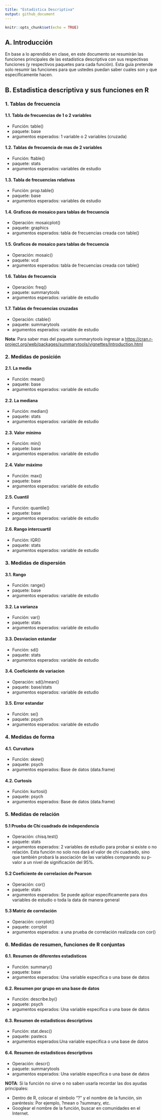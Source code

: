 ```yaml
---
title: "Estadística Descriptiva"
output: github_document
---
```


```r
knitr::opts_chunk$set(echo = TRUE)
```

## A. Introducción

En base a lo aprendido en clase, en este documento se resumirán las funciones principales de las estadística descriptiva con sus respectivas funciones (y respectivos paquetes para cada función). Esta guía pretende solo resumir las funciones para que ustedes puedan saber cuales son y que específicamente hacen. 

## B. Estadistica descriptiva y sus funciones en R

### 1. Tablas de frecuencia
#### 1.1. Tabla de frecuencias de 1 o 2 variables
+ Función: table()
+ paquete: base
+ argumentos esperados: 1 variable o 2 variables (cruzada)

#### 1.2. Tablas de frecuencia de mas de 2 variables
+ Función: ftable()
+ paquete: stats
+ argumentos esperados: variables de estudio

#### 1.3. Tabla de frecuencias relativas
+ Función: prop.table()
+ paquete: base
+ argumentos esperados: variables de estudio

#### 1.4. Graficos de mosaico para tablas de frecuencia
+ Operación: mosaicplot() 
+ paquete: graphics
+ argumentos esperados: tabla de frecuencias creada con table()

#### 1.5. Graficos de mosaico para tablas de frecuencia
+ Operación: mosaic() 
+ paquete: vcd
+ argumentos esperados: tabla de frecuencias creada con table()

#### 1.6. Tablas de frecuencia
+ Operación: freq() 
+ paquete: summarytools
+ argumentos esperados: variable de estudio

#### 1.7. Tablas de frecuencias cruzadas
+ Operación: ctable() 
+ paquete: summarytools
+ argumentos esperados: variable de estudio

**Nota**: Para saber mas del paquete summarytools ingresar a <https://cran.r-project.org/web/packages/summarytools/vignettes/Introduction.html>

### 2. Medidas de posición
#### 2.1. La media
+ Función: mean()
+ paquete: base
+ argumentos esperados: variable de estudio

#### 2.2. La mediana
+ Función: median()
+ paquete: stats
+ argumentos esperados: variable de estudio

#### 2.3. Valor minimo
+ Función: min()
+ paquete: base
+ argumentos esperados: variable de estudio

#### 2.4. Valor máximo
+ Función: max()
+ paquete: base
+ argumentos esperados: variable de estudio

#### 2.5. Cuantil
+ Función: quantile()
+ paquete: base
+ argumentos esperados: variable de estudio

#### 2.6. Rango intercuartil
+ Función: IQR()
+ paquete: stats
+ argumentos esperados: variable de estudio

### 3. Medidas de dispersión
#### 3.1. Rango
+ Función: range()
+ paquete: base
+ argumentos esperados: variable de estudio

#### 3.2. La varianza
+ Función: var()
+ paquete: stats
+ argumentos esperados: variable de estudio

#### 3.3. Desviacion estandar
+ Función: sd()
+ paquete: stats
+ argumentos esperados: variable de estudio

#### 3.4. Coeficiente de variacion
+ Operación: sd()/mean() 
+ paquete: base/stats
+ argumentos esperados: variable de estudio

#### 3.5. Error estandar
+ Función: se()
+ paquete: psych
+ argumentos esperados: variable de estudio

### 4. Medidas de forma
#### 4.1. Curvatura
+ Función: skew()
+ paquete: psych
+ argumentos esperados: Base de datos (data.frame)

#### 4.2. Curtosis
+ Función: kurtosi()
+ paquete: psych
+ argumentos esperados: Base de datos (data.frame)

### 5. Medidas de relación 

#### 5.1 Prueba de Chi cuadrado de independencia
+ Operación: chisq.test()
+ paquete: stats
+ argumentos esperados: 2 variables de estudio para probar si existe o no relación. Esta función no solo nos dará el valor de chi cuadrado, sino que también probará la asociación de las variables comparando su p-valor a un nivel de significación del 95%. 

#### 5.2 Coeficiente de correlacion de Pearson
+ Operación: cor()
+ paquete: stats
+ argumentos esperados: Se puede aplicar específicamente para dos variables de estudio o toda la data de manera general

#### 5.3 Matriz de correlación
+ Operación: corrplot()
+ paquete: corrplot
+ argumentos esperados: a una prueba de correlación realizada con cor()

### 6. Medidas de resumen, funciones de R conjuntas

#### 6.1. Resumen de diferentes estadisticos
+ Función: summary()
+ paquete: base
+ argumentos esperados: Una variable especifica o una base de datos

#### 6.2. Resumen por grupo en una base de datos
+ Función: describe.by()
+ paquete: psych
+ argumentos esperados: Una variable especifica o una base de datos

#### 6.3. Resumen de estadisticos descriptivos
+ Función: stat.desc()
+ paquete: pastecs
+ argumentos esperados:Una variable especifica o una base de datos

#### 6.4. Resumen de estadisticos descriptivos
+ Operación: descr() 
+ paquete: summarytools
+ argumentos esperados: Una variable especifica o una base de datos

**NOTA**: Si la función no sirve o no saben usarla recordar las dos ayudas principales:

+ Dentro de R, colocar el símbolo "?" y el nombre de la función, sin paréntesis: Por ejemplo, ?mean o ?summary, etc.
+  Googlear el nombre de la función, buscar en comunidades en el Internet. 



